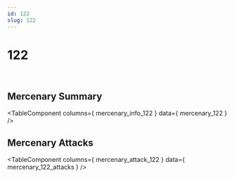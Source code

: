 ```yaml
---
id: 122
slug: 122
---
```



# 122

<div style = {{ display: "flex" }}>
    <Image img={require('@site/static/img/mercenaries/illust/thum_char_view_n_122.jpg')}/>
    <Image img={require('@site/static/img/mercenaries/illust/thum_char_view_o_122.jpg')}/>
</div>

## Mercenary Summary

<TableComponent
  columns={ mercenary_info_122 }
  data={ mercenary_122 }
/>

## Mercenary Attacks

<TableComponent
  columns={ mercenary_attack_122 }
  data={ mercenary_122_attacks }
/>